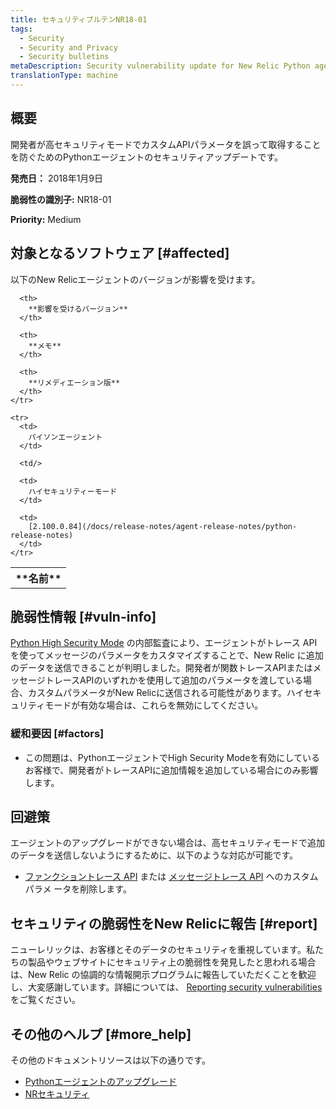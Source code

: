 ```yaml
---
title: セキュリティブルテンNR18-01
tags:
  - Security
  - Security and Privacy
  - Security bulletins
metaDescription: Security vulnerability update for New Relic Python agent.
translationType: machine
---
```


## 概要

開発者が高セキュリティモードでカスタムAPIパラメータを誤って取得することを防ぐためのPythonエージェントのセキュリティアップデートです。

**発売日：** 2018年1月9日

**脆弱性の識別子:** NR18-01

**Priority:** Medium

## 対象となるソフトウェア [#affected]

以下のNew Relicエージェントのバージョンが影響を受けます。

<table>
  <tbody>
    <tr>
      <th>
        **名前**
      </th>

      <th>
        **影響を受けるバージョン**
      </th>

      <th>
        **メモ**
      </th>

      <th>
        **リメディエーション版**
      </th>
    </tr>

    <tr>
      <td>
        パイソンエージェント
      </td>

      <td/>

      <td>
        ハイセキュリティーモード
      </td>

      <td>
        [2.100.0.84](/docs/release-notes/agent-release-notes/python-release-notes)
      </td>
    </tr>
  </tbody>
</table>

## 脆弱性情報 [#vuln-info]

[Python High Security Mode](/docs/agents/python-agent/configuration/python-agent-configuration#high_security) の内部監査により、エージェントがトレース API を使ってメッセージのパラメータをカスタマイズすることで、New Relic に追加のデータを送信できることが判明しました。開発者が関数トレースAPIまたはメッセージトレースAPIのいずれかを使用して追加のパラメータを渡している場合、カスタムパラメータがNew Relicに送信される可能性があります。ハイセキュリティモードが有効な場合は、これらを無効にしてください。

### 緩和要因 [#factors]

* この問題は、PythonエージェントでHigh Security Modeを有効にしているお客様で、開発者がトレースAPIに追加情報を追加している場合にのみ影響します。

## 回避策

エージェントのアップグレードができない場合は、高セキュリティモードで追加のデータを送信しないようにするために、以下のような対応が可能です。

* [ファンクショントレース API](/docs/agents/python-agent/python-agent-api/function_trace) または [メッセージトレース API](/docs/agents/python-agent/python-agent-api/message-trace) へのカスタムパラメ ータを削除します。

## セキュリティの脆弱性をNew Relicに報告 [#report]

ニューレリックは、お客様とそのデータのセキュリティを重視しています。私たちの製品やウェブサイトにセキュリティ上の脆弱性を発見したと思われる場合は、New Relic の協調的な情報開示プログラムに報告していただくことを歓迎し、大変感謝しています。詳細については、 [Reporting security vulnerabilities](/docs/security/new-relic-security/data-privacy/reporting-security-vulnerabilities) をご覧ください。

## その他のヘルプ [#more_help]

その他のドキュメントリソースは以下の通りです。

* [Pythonエージェントのアップグレード](/docs/agents/python-agent/installation-configuration/upgrade-python-agent)
* [NRセキュリティ](https://newrelic.com/security "新しいウィンドウにリンクが開きます。")